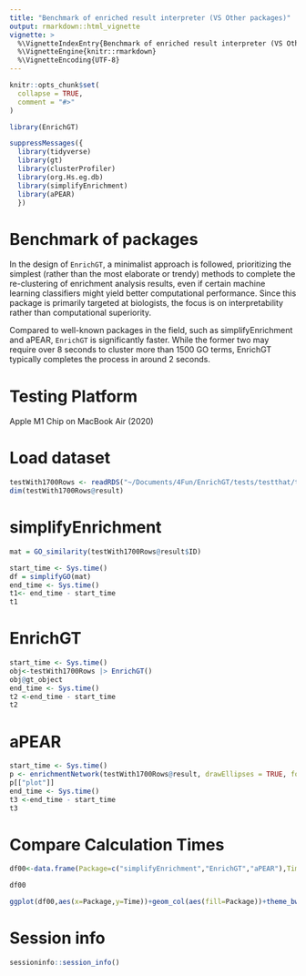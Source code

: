```yaml
---
title: "Benchmark of enriched result interpreter (VS Other packages)"
output: rmarkdown::html_vignette
vignette: >
  %\VignetteIndexEntry{Benchmark of enriched result interpreter (VS Other packages)}
  %\VignetteEngine{knitr::rmarkdown}
  %\VignetteEncoding{UTF-8}
---
```


```r
knitr::opts_chunk$set(
  collapse = TRUE,
  comment = "#>"
)
```

```r
library(EnrichGT)
```

```r
suppressMessages({
  library(tidyverse)
  library(gt)
  library(clusterProfiler)
  library(org.Hs.eg.db)
  library(simplifyEnrichment)
  library(aPEAR)
  })

```


# Benchmark of packages

In the design of `EnrichGT`, a minimalist approach is followed, prioritizing the simplest (rather than the most elaborate or trendy) methods to complete the re-clustering of enrichment analysis results, even if certain machine learning classifiers might yield better computational performance. Since this package is primarily targeted at biologists, the focus is on interpretability rather than computational superiority.

Compared to well-known packages in the field, such as simplifyEnrichment and aPEAR, `EnrichGT` is significantly faster. While the former two may require over 8 seconds to cluster more than 1500 GO terms, EnrichGT typically completes the process in around 2 seconds.

# Testing Platform

Apple M1 Chip on MacBook Air (2020)

# Load dataset
```r
testWith1700Rows <- readRDS("~/Documents/4Fun/EnrichGT/tests/testthat/testCP.rds")
dim(testWith1700Rows@result)
```

# simplifyEnrichment

```r
mat = GO_similarity(testWith1700Rows@result$ID)
```

```r
start_time <- Sys.time()
df = simplifyGO(mat)
end_time <- Sys.time()
t1<- end_time - start_time
t1
```

# EnrichGT

```r
start_time <- Sys.time()
obj<-testWith1700Rows |> EnrichGT()
obj@gt_object
end_time <- Sys.time()
t2 <-end_time - start_time
t2

```


# aPEAR

```r
start_time <- Sys.time()
p <- enrichmentNetwork(testWith1700Rows@result, drawEllipses = TRUE, fontSize = 2.5,plotOnly = F)
p[["plot"]]
end_time <- Sys.time()
t3 <-end_time - start_time
t3

```


# Compare Calculation Times


```r

df00<-data.frame(Package=c("simplifyEnrichment","EnrichGT","aPEAR"),Time=c(10.1,t2,t3))# In simplifyEnrichment, it will cluster word cloud. We don't Calculate this part of time

df00
```

```r
ggplot(df00,aes(x=Package,y=Time))+geom_col(aes(fill=Package))+theme_bw()

```



# Session info

```r
sessioninfo::session_info()
```



